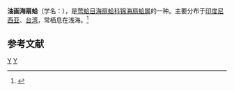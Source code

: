 {{Speciesbox 
| taxon = Chlamys pallium
| binomial_authority = (Linnaeus, 1758)
}}
'''油画海扇蛤'''（学名：''{{lang|la|Chlamys pallium}}''），是[[莺蛤目|莺蛤目]][[海扇蛤科|海扇蛤科]][[锦海扇蛤属|锦海扇蛤属]]的一种。主要分布于[[印度尼西亚|印度尼西亚]]、[[台湾|台湾]]，常栖息在浅海。<ref>{{cite web|url=http://shell.sinica.edu.tw/chinese/shellbase_detail.php?science_no=2302|title=国际贝库：油画海扇蛤|publisher=台湾贝类资料库|accessdate=2009-08-11|archive-date=2016-03-04|archive-url=https://web.archive.org/web/20160304205211/http://shell.sinica.edu.tw/chinese/shellbase_detail.php?science_no=2302|dead-url=no}}</ref>

== 参考文献 ==
{{reflist|2}}
{{Taxonbar|from=Q15234047}}
[[Category:_1758年描述的动物|Y]]
[[Category:锦海扇蛤属|Y]]